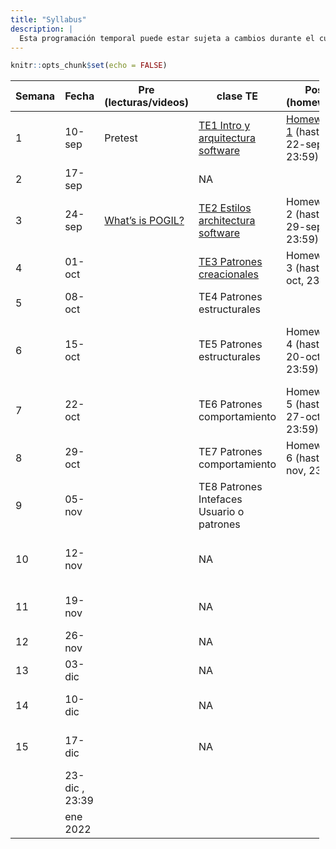 ```yaml
---
title: "Syllabus"
description: |
  Esta programación temporal puede estar sujeta a cambios durante el curso.
---
```


```r
knitr::opts_chunk$set(echo = FALSE)
```

::: {.l-body-outset}
+--------+----------------+-----------------------------------------------------------------+-----------------------------------------------+----------------------------------------------+--------------------------------------------------------------------+
| Semana | Fecha          | Pre (lecturas/videos)                                           | clase TE                                      | Post (homework)                              | clase LA/SE                                                        |
+========+================+=================================================================+===============================================+==============================================+====================================================================+
| 1      | 10-sep         | Pretest                                                         | [TE1 Intro y arquitectura software](TE1.html) | [Homework 1](HW1.html) (hasta 22-sep, 23:59) | NA                                                                 |
+--------+----------------+-----------------------------------------------------------------+-----------------------------------------------+----------------------------------------------+--------------------------------------------------------------------+
| 2      | 17-sep         |                                                                 | NA                                            |                                              | NA                                                                 |
+--------+----------------+-----------------------------------------------------------------+-----------------------------------------------+----------------------------------------------+--------------------------------------------------------------------+
| 3      | 24-sep         | [What's is POGIL?](https://pogil.org/about-pogil/what-is-pogil) | [TE2 Estilos architectura software](TE2.html) | Homework 2 (hasta 29-sep, 23:59)             | NA                                                                 |
+--------+----------------+-----------------------------------------------------------------+-----------------------------------------------+----------------------------------------------+--------------------------------------------------------------------+
| 4      | 01-oct         |                                                                 | [TE3 Patrones creacionales](TE03.html)        | Homework 3 (hasta 6-oct, 23:59)              | **LA1**. Intro entrega \#1 proyecto                                |
+--------+----------------+-----------------------------------------------------------------+-----------------------------------------------+----------------------------------------------+--------------------------------------------------------------------+
| 5      | 08-oct         |                                                                 | TE4 Patrones estructurales                    |                                              | **LA2**                                                            |
+--------+----------------+-----------------------------------------------------------------+-----------------------------------------------+----------------------------------------------+--------------------------------------------------------------------+
| 6      | 15-oct         |                                                                 | TE5 Patrones estructurales                    | Homework 4 (hasta 20-oct, 23:59)             | **LA3**. Intro entrega \#2 proyecto + **fecha límite entrega \#1** |
+--------+----------------+-----------------------------------------------------------------+-----------------------------------------------+----------------------------------------------+--------------------------------------------------------------------+
| 7      | 22-oct         |                                                                 | TE6 Patrones comportamiento                   | Homework 5 (hasta 27-oct, 23:59)             | SE1. Arquitectura Software                                         |
+--------+----------------+-----------------------------------------------------------------+-----------------------------------------------+----------------------------------------------+--------------------------------------------------------------------+
| 8      | 29-oct         |                                                                 | TE7 Patrones comportamiento                   | Homework 6 (hasta 3-nov, 23:59)              | **LA4**                                                            |
+--------+----------------+-----------------------------------------------------------------+-----------------------------------------------+----------------------------------------------+--------------------------------------------------------------------+
| 9      | 05-nov         |                                                                 | TE8 Patrones Intefaces Usuario o patrones     |                                              | **LA5**                                                            |
+--------+----------------+-----------------------------------------------------------------+-----------------------------------------------+----------------------------------------------+--------------------------------------------------------------------+
| 10     | 12-nov         |                                                                 | NA                                            |                                              | **LA6**. Intro entrega \#3 + **fecha límite entrega \#2**          |
+--------+----------------+-----------------------------------------------------------------+-----------------------------------------------+----------------------------------------------+--------------------------------------------------------------------+
| 11     | 19-nov         |                                                                 | NA                                            |                                              | SE2 Interfaces Usuario                                             |
+--------+----------------+-----------------------------------------------------------------+-----------------------------------------------+----------------------------------------------+--------------------------------------------------------------------+
| 12     | 26-nov         |                                                                 | NA                                            |                                              | **LA7**                                                            |
+--------+----------------+-----------------------------------------------------------------+-----------------------------------------------+----------------------------------------------+--------------------------------------------------------------------+
| 13     | 03-dic         |                                                                 | NA                                            |                                              | **LA8**                                                            |
+--------+----------------+-----------------------------------------------------------------+-----------------------------------------------+----------------------------------------------+--------------------------------------------------------------------+
| 14     | 10-dic         |                                                                 | NA                                            |                                              | SE3 Interfaces Usuario                                             |
+--------+----------------+-----------------------------------------------------------------+-----------------------------------------------+----------------------------------------------+--------------------------------------------------------------------+
| 15     | 17-dic         |                                                                 | NA                                            |                                              | SE4 Ensayo presentación proyecto                                   |
+--------+----------------+-----------------------------------------------------------------+-----------------------------------------------+----------------------------------------------+--------------------------------------------------------------------+
|        | 23-dic , 23:39 |                                                                 |                                               |                                              | **Fecha límite entrega \#3**                                       |
+--------+----------------+-----------------------------------------------------------------+-----------------------------------------------+----------------------------------------------+--------------------------------------------------------------------+
|        | ene 2022       |                                                                 |                                               |                                              | **Presentación proyecto**                                          |
+--------+----------------+-----------------------------------------------------------------+-----------------------------------------------+----------------------------------------------+--------------------------------------------------------------------+
:::
